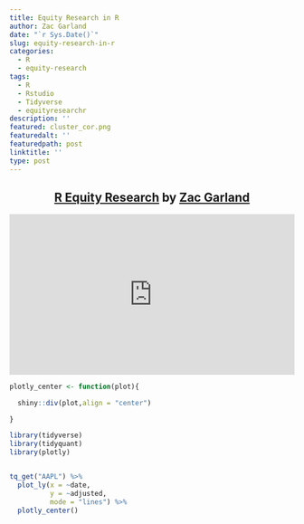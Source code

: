 ```yaml
---
title: Equity Research in R
author: Zac Garland
date: "`r Sys.Date()`"
slug: equity-research-in-r
categories:
  - R
  - equity-research
tags:
  - R
  - Rstudio
  - Tidyverse
  - equityresearchr
description: ''
featured: cluster_cor.png
featuredalt: ''
featuredpath: post
linktitle: ''
type: post
---
```





<center><h2><a href="https://vimeo.com/360549999">R Equity Research</a> by <a href="https://vimeo.com/user102974957">Zac Garland</a></h2></center>
<div style="position:relative;padding-top:56.25%;">
<iframe src="https://player.vimeo.com/video/360549999?quality=1080p&autoplay=1&rel=0" frameborder="0" allow="autoplay; fullscreen" allowfullscreen
style="position:absolute;top:0;left:0;width:100%;height:100%;"></iframe>
</div>


```r
plotly_center <- function(plot){

  shiny::div(plot,align = "center")

}

```


```r
library(tidyverse)
library(tidyquant)
library(plotly)


tq_get("AAPL") %>% 
  plot_ly(x = ~date,
          y = ~adjusted,
          mode = "lines") %>% 
  plotly_center()

```